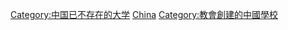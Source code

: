 [[Category:中国已不存在的大学|Category:中国已不存在的大学]]
[[Category:前教會大學|China]]
[[Category:教會創建的中國學校|Category:教會創建的中國學校]]